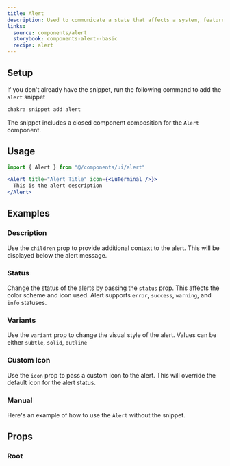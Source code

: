 ```yaml
---
title: Alert
description: Used to communicate a state that affects a system, feature or page.
links:
  source: components/alert
  storybook: components-alert--basic
  recipe: alert
---
```


<ExampleTabs name="alert-basic" />

## Setup

If you don't already have the snippet, run the following command to add the
`alert` snippet

```sh
chakra snippet add alert
```

The snippet includes a closed component composition for the `Alert` component.

## Usage

```jsx
import { Alert } from "@/components/ui/alert"
```

```jsx
<Alert title="Alert Title" icon={<LuTerminal />}>
  This is the alert description
</Alert>
```

## Examples

### Description

Use the `children` prop to provide additional context to the alert. This will be
displayed below the alert message.

<ExampleTabs name="alert-with-description" />

### Status

Change the status of the alerts by passing the `status` prop. This affects the
color scheme and icon used. Alert supports `error`, `success`, `warning`, and
`info` statuses.

<ExampleTabs name="alert-with-status" />

### Variants

Use the `variant` prop to change the visual style of the alert. Values can be
either `subtle`, `solid`, `outline`

<ExampleTabs name="alert-with-variants" />

### Custom Icon

Use the `icon` prop to pass a custom icon to the alert. This will override the
default icon for the alert status.

<ExampleTabs name="alert-with-custom-icon" />

### Manual

Here's an example of how to use the `Alert` without the snippet.

<ExampleTabs name="alert-manual" />

## Props

### Root

<PropTable component="Alert" part="Root" />
